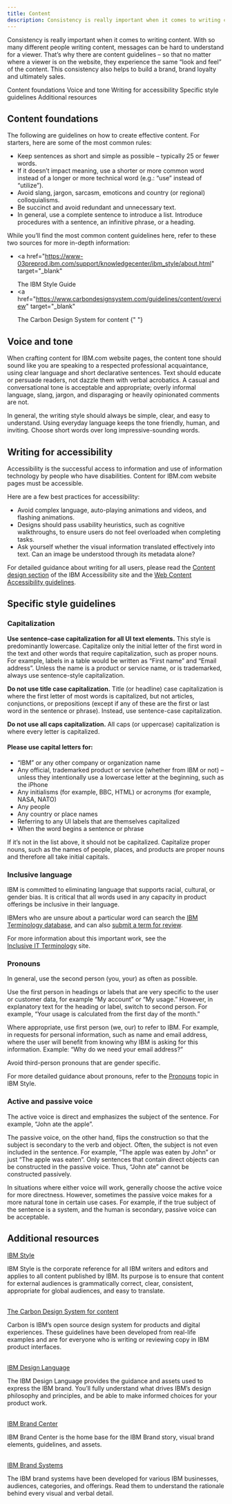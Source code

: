 ```yaml
---
title: Content
description: Consistency is really important when it comes to writing content. With so many different people writing content, messages can be hard to understand for a viewer. That’s why there are content guidelines – so that no matter where a viewer is on the website, they experience the same “look and feel” of the content. This consistency also helps to build a brand, brand loyalty and ultimately sales.
---
```


<PageDescription>

Consistency is really important when it comes to writing content. With so many different people writing content, messages can be hard to understand for a viewer. That’s why there are content guidelines – so that no matter where a viewer is on the website, they experience the same “look and feel” of the content. This consistency also helps to build a brand, brand loyalty and ultimately sales.

</PageDescription>

<AnchorLinks>

<AnchorLink>Content foundations</AnchorLink>
<AnchorLink>Voice and tone</AnchorLink>
<AnchorLink>Writing for accessibility</AnchorLink>
<AnchorLink>Specific style guidelines</AnchorLink>
<AnchorLink>Additional resources</AnchorLink>

</AnchorLinks>

## Content foundations

The following are guidelines on how to create effective content. For starters, here are some of the most common rules:

- Keep sentences as short and simple as possible – typically 25 or fewer words.
- If it doesn’t impact meaning, use a shorter or more common word instead of a longer or more technical word (e.g.: “use” instead of “utilize”).
- Avoid slang, jargon, sarcasm, emoticons and country (or regional) colloquialisms.
- Be succinct and avoid redundant and unnecessary text.
- In general, use a complete sentence to introduce a list. Introduce procedures with a sentence, an infinitive phrase, or a heading.

While you’ll find the most common content guidelines here, refer to these two sources for more in-depth information:

- <a
    href="https://www-03preprod.ibm.com/support/knowledgecenter/ibm_style/about.html"
    target="_blank"
  >
    The IBM Style Guide
  </a>
- <a
    href="https://www.carbondesignsystem.com/guidelines/content/overview"
    target="_blank"
  >
    The Carbon Design System for content
  </a>{" "}

## Voice and tone

When crafting content for IBM.com website pages, the content tone should sound like you are speaking to a respected professional acquaintance, using clear language and short declarative sentences. Text should educate or persuade readers, not dazzle them with verbal acrobatics. A casual and conversational tone is acceptable and appropriate; overly informal language, slang, jargon, and disparaging or heavily opinionated comments are not.

In general, the writing style should always be simple, clear, and easy to understand. Using everyday language keeps the tone friendly, human, and inviting. Choose short words over long impressive-sounding words.

## Writing for accessibility

Accessibility is the successful access to information and use of information technology by people who have disabilities. Content for IBM.com website pages must be accessible.

Here are a few best practices for accessibility:

- Avoid complex language, auto-playing animations and videos, and flashing animations.
- Designs should pass usability heuristics, such as cognitive walkthroughs, to ensure users do not feel overloaded when completing tasks.
- Ask yourself whether the visual information translated effectively into text. Can an image be understood through its metadata alone?

For detailed guidance about writing for all users, please read the <a href="https://www.ibm.com/able/toolkit/design/content/text-equivalents/" target="_blank">Content design section</a> of the IBM Accessibility site and the <a href="https://www.w3.org/WAI/standards-guidelines/wcag/" target="_blank">Web Content Accessibility guidelines</a>.

## Specific style guidelines

### Capitalization

**Use sentence-case capitalization for all UI text elements.** This style is predominantly lowercase. Capitalize only the initial letter of the first word in the text and other words that require capitalization, such as proper nouns. For example, labels in a table would be written as “First name” and “Email address”. Unless the name is a product or service name, or is trademarked, always use sentence-style capitalization.

**Do not use title case capitalization.** Title (or headline) case capitalization is where the first letter of most words is capitalized, but not articles, conjunctions, or prepositions (except if any of these are the first or last word in the sentence or phrase). Instead, use sentence-case capitalization.

**Do not use all caps capitalization.** All caps (or uppercase) capitalization is where every letter is capitalized.

#### Please use capital letters for:
- “IBM” or any other company or organization name
- Any official, trademarked product or service (whether from IBM or not) – unless they intentionally use a lowercase letter at the beginning, such as the iPhone
- Any initialisms (for example, BBC, HTML) or acronyms (for example, NASA, NATO)
- Any people
- Any country or place names
- Referring to any UI labels that are themselves capitalized
- When the word begins a sentence or phrase

If it’s not in the list above, it should not be capitalized. Capitalize proper nouns, such as the names of people, places, and products are proper nouns and therefore all take initial capitals.

### Inclusive language

IBM is committed to eliminating language that supports racial, cultural, or gender bias. It is critical that all words used in any capacity in product offerings be inclusive in their language.

IBMers who are unsure about a particular word can search the <a href="http://ibm.biz/termsearch" target="_blank" rel="noopener noreferrer">IBM Terminology database</a>, and can also <a href="http://tlwi.w3-969.ibm.com/standards/terminology/feedbackform2.html" target="_blank" rel="noopener noreferrer">submit a term for review</a>.

For more information about this important work, see the <a href="https://w3.ibm.com/w3publisher/inclusive-it-terminology/take-action" target="_blank" rel="noopener noreferrer">Inclusive IT Terminology</a> site.


### Pronouns

In general, use the second person (you, your) as often as possible.

Use the first person in headings or labels that are very specific to the user or customer data, for example “My account” or “My usage.” However, in explanatory text for the heading or label, switch to second person. For example, “Your usage is calculated from the first day of the month.”

Where appropriate, use first person (we, our) to refer to IBM. For example, in requests for personal information, such as name and email address, where the user will benefit from knowing why IBM is asking for this information. Example: “Why do we need your email address?”

Avoid third-person pronouns that are gender specific.

For more detailed guidance about pronouns, refer to the <a href="https://www-03preprod.ibm.com/support/knowledgecenter/ibm_style/pronouns.html" target="_blank">Pronouns</a> topic in IBM Style.

### Active and passive voice

The active voice is direct and emphasizes the subject of the sentence. For example, “John ate the apple”.

The passive voice, on the other hand, flips the construction so that the subject is secondary to the verb and object. Often, the subject is not even included in the sentence. For example, “The apple was eaten by John” or just “The apple was eaten”. Only sentences that contain direct objects can be constructed in the passive voice. Thus, “John ate” cannot be constructed passively.

In situations where either voice will work, generally choose the active voice for more directness. However, sometimes the passive voice makes for a more natural tone in certain use cases. For example, if the true subject of the sentence is a system, and the human is secondary, passive voice can be acceptable.

## Additional resources

<Row>
  <Column colMd={8} colLg={8}>
    <a
      href="https://www-03preprod.ibm.com/support/knowledgecenter/ibm_style/about.html"
      target="_blank"
    >
      IBM Style
    </a>
    <p className="additional-resources-desc">
      IBM Style is the corporate reference for all IBM writers and editors and
      applies to all content published by IBM. Its purpose is to ensure that
      content for external audiences is grammatically correct, clear,
      consistent, appropriate for global audiences, and easy to translate.
    </p>
    <br />
    <a
      href="https://www.carbondesignsystem.com/guidelines/content/overview"
      target="_blank"
    >
      The Carbon Design System for content
    </a>
    <p className="additional-resources-desc">
      Carbon is IBM’s open source design system for products and digital
      experiences. These guidelines have been developed from real-life examples
      and are for everyone who is writing or reviewing copy in IBM product
      interfaces.
    </p>
    <br />
    <a href="https://www.ibm.com/design/language/" target="_blank">
      IBM Design Language
    </a>
    <p className="additional-resources-desc">
      The IBM Design Language provides the guidance and assets used to express
      the IBM brand. You’ll fully understand what drives IBM’s design philosophy
      and principles, and be able to make informed choices for your product
      work.
    </p>
    <br />
    <a href="https://www.ibm.com/brand/definition/" target="_blank">
      IBM Brand Center
    </a>
    <p className="additional-resources-desc">
      IBM Brand Center is the home base for the IBM Brand story, visual brand
      elements, guidelines, and assets.
    </p>
    <br />
    <a href="https://www.ibm.com/brand/systems/" target="_blank">
      IBM Brand Systems
    </a>
    <p className="additional-resources-desc">
      The IBM brand systems have been developed for various IBM businesses,
      audiences, categories, and offerings. Read them to understand the
      rationale behind every visual and verbal detail.
    </p>
  </Column>
</Row>
